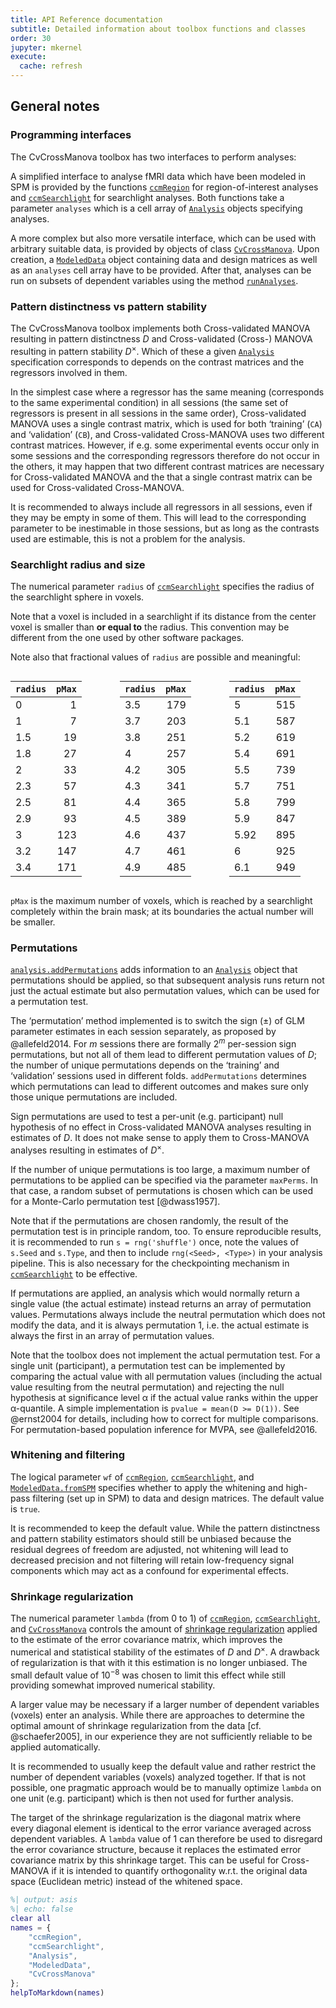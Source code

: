 ```yaml
---
title: API Reference documentation
subtitle: Detailed information about toolbox functions and classes
order: 30
jupyter: mkernel
execute: 
  cache: refresh
---
```




## General notes

### Programming interfaces

The CvCrossManova toolbox has two interfaces to perform analyses:

A simplified interface to analyse fMRI data which have been modeled in SPM is provided by the functions [`ccmRegion`](#ccmregion) for region-of-interest analyses and [`ccmSearchlight`](#ccmsearchlight) for searchlight analyses. Both functions take a parameter `analyses` which is a cell array of [`Analysis`](#analysis) objects specifying analyses.

A more complex but also more versatile interface, which can be used with arbitrary suitable data, is provided by objects of class [`CvCrossManova`](#cvcrossmanova). Upon creation, a [`ModeledData`](#modeleddata) object containing data and design matrices as well as an `analyses` cell array have to be provided. After that, analyses can be run on subsets of dependent variables using the method [`runAnalyses`](#cvcrossmanova.runanalyses).

  
### Pattern distinctness vs pattern stability

The CvCrossManova toolbox implements both Cross-validated MANOVA resulting in pattern distinctness *D* and Cross-validated (Cross-) MANOVA resulting in pattern stability *D*^×^. Which of these a given [`Analysis`](#analysis) specification corresponds to depends on the contrast matrices and the regressors involved in them.

In the simplest case where a regressor has the same meaning (corresponds to the same experimental condition) in all sessions (the same set of regressors is present in all sessions in the same order), Cross-validated MANOVA uses a single contrast matrix, which is used for both 'training' (`CA`) and 'validation' (`CB`), and Cross-validated Cross-MANOVA uses two different contrast matrices. However, if e.g. some experimental events occur only in some sessions and the corresponding regressors therefore do not occur in the others, it may happen that two different contrast matrices are necessary for Cross-validated MANOVA and the that a single contrast matrix can be used for Cross-validated Cross-MANOVA.

::: callout-tip
It is recommended to always include all regressors in all sessions, even if they may be empty in some of them. This will lead to the corresponding parameter to be inestimable in those sessions, but as long as the contrasts used are estimable, this is not a problem for the analysis.
:::

### Searchlight radius and size

The numerical parameter `radius` of [`ccmSearchlight`](#ccmsearchlight) specifies the radius of the searchlight sphere in voxels.

::: callout-caution
Note that a voxel is included in a searchlight if its distance from the
center voxel is smaller than __or equal to__ the radius. This convention may be different from the one used by other software packages.
:::

Note also that fractional values of `radius` are possible and meaningful:

:::::: {.columns layout-ncol="3"}
::: {.column}
`radius`   `pMax`
--------  ------
0              1
1              7
1.5           19
1.8           27
2             33
2.3           57
2.5           81
2.9           93
3            123
3.2          147
3.4          171
:::
::: {.column}
`radius`   `pMax`
--------  ------
3.5          179
3.7          203
3.8          251
4            257
4.2          305
4.3          341
4.4          365
4.5          389
4.6          437
4.7          461
4.9          485
:::
::: {.column}
`radius`   `pMax`
--------  ------
5            515
5.1          587
5.2          619
5.4          691
5.5          739
5.7          751
5.8          799
5.9          847
5.92         895
6            925
6.1          949
:::
::::::

`pMax` is the maximum number of voxels, which is reached by a searchlight completely within the brain mask; at its boundaries the actual number will be smaller.

### Permutations

[`analysis.addPermutations`](#analysis.addpermutations) adds information to an [`Analysis`](#analysis) object that permutations should be applied, so that subsequent analysis runs return not just the actual estimate but also permutation values, which can be used for a permutation test. 

The 'permutation' method implemented is to switch the sign (±) of GLM parameter estimates in each session separately, as proposed by @allefeld2014. For *m* sessions there are formally 2^*m*^ per-session sign permutations, but not all of them lead to different permutation values of *D*; the number of unique permutations depends on the 'training' and 'validation' sessions used in different folds. `addPermutations` determines which permutations can lead to different outcomes and makes sure only those unique permutations are included.

::: callout-caution
Sign permutations are used to test a per-unit (e.g. participant) null hypothesis of no effect in Cross-validated MANOVA analyses resulting in estimates of *D*. It does not make sense to apply them to Cross-MANOVA analyses resulting in estimates of *D*^×^.
:::

If the number of unique permutations is too large, a maximum number of permutations to be applied can be specified via the parameter `maxPerms`. In that case, a random subset of permutations is chosen which can be used for a Monte-Carlo permutation test [@dwass1957].

::: callout-tip
Note that if the permutations are chosen randomly, the result of the permutation test is in principle random, too. To ensure reproducible results, it is recommended to run `s = rng('shuffle')` once, note the values of `s.Seed` and `s.Type`, and then to include `rng(<Seed>, <Type>)` in your analysis pipeline. This is also necessary for the checkpointing mechanism in [`ccmSearchlight`](#ccmsearchlight) to be effective.
:::

If permutations are applied, an analysis which would normally return a single value (the actual estimate) instead returns an array of permutation values.
Permutations always include the neutral permutation which does not modify the data, and it is always permutation 1, i.e. the actual estimate is always the first in an array of permutation values.

Note that the toolbox does not implement the actual permutation test. For a single unit (participant), a permutation test can be implemented by comparing the actual value with all permutation values (including the actual value resulting from the neutral permutation) and rejecting the null hypothesis at significance level α if the actual value ranks within the upper α-quantile. A simple implementation is `pvalue = mean(D >= D(1))`. See @ernst2004 for details, including how to correct for multiple comparisons. For permutation-based population inference for MVPA, see @allefeld2016.

### Whitening and filtering

The logical parameter `wf` of [`ccmRegion`](#ccmregion), [`ccmSearchlight`](#ccmsearchlight), and [`ModeledData.fromSPM`](#modeleddata.fromspm) specifies whether to apply the whitening and high-pass filtering (set up in SPM) to data and design matrices. The default value is `true`.

::: callout-caution
It is recommended to keep the default value. While the pattern distinctness and pattern stability estimators should still be unbiased because the residual degrees of freedom are adjusted, not whitening will lead to decreased precision and not filtering will retain low-frequency signal components which may act as a confound for experimental effects.
:::

### Shrinkage regularization

The numerical parameter `lambda` (from 0 to 1) of [`ccmRegion`](#ccmregion), [`ccmSearchlight`](#ccmsearchlight), and [`CvCrossManova`](#cvcrossmanova.cvcrossmanova) controls the amount of [shrinkage regularization](https://en.wikipedia.org/wiki/Shrinkage_(statistics)) applied to the estimate of the error covariance matrix, which improves the numerical and statistical stability of the estimates of *D* and *D*^×^. A drawback of regularization is that with it this estimation is no longer unbiased. The small default value of 10^−8^ was chosen to limit this effect while still providing somewhat improved numerical stability.

A larger value may be necessary if a larger number of dependent variables (voxels) enter an analysis. While there are approaches to determine the optimal amount of shrinkage regularization from the data [cf. @schaefer2005], in our experience they are not sufficiently reliable to be applied automatically.

::: callout-tip
It is recommended to usually keep the default value and rather restrict the number of dependent variables (voxels) analyzed together. If that is not possible, one pragmatic approach would be to manually optimize `lambda` on one unit (e.g. participant) which is then not used for further analysis.
:::

The target of the shrinkage regularization is the diagonal matrix where every diagonal element is identical to the error variance averaged across dependent variables. A `lambda` value of 1 can therefore be used to disregard the error covariance structure, because it replaces the estimated error covariance matrix by this shrinkage target. This can be useful for Cross-MANOVA if it is intended to quantify orthogonality w.r.t. the original data space (Euclidean metric) instead of the whitened space.


```matlab
%| output: asis
%| echo: false
clear all
names = {
    "ccmRegion",
    "ccmSearchlight",
    "Analysis",
    "ModeledData",
    "CvCrossManova"
};
helpToMarkdown(names)
```



<!-- Copyright © 2023 Carsten Allefeld
SPDX-License-Identifier: GPL-3.0-or-later -->
